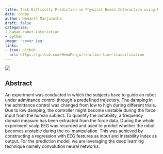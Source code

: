 ```yaml
---
title: Task Difficulty Prediction in Physical Human Interaction using EEG and Deep Learning
date: today
author: Hemanth Manjunatha
draft: false
categories:
- human-robot-interaction
- python
image: 'cover.jpg'
links:
- icon: github
  url: https://github.com/HemuManju/reaction-time-classification
---
```


![](cover.jpg){fig-align="center"}

## Abstract

An experiment was conducted in which the subjects have to guide an robot under admittance control through a predefined trajectory. The damping in the admittance control was changed from low to high during different trials. Due to low damping, the controller might become unstable during the force input from the human subject. To quantify the instability, a frequency domain measure has been extracted from the force data. During the whole experiment scalp EEG was recorded and used to predict whether the robot becomes unstable during the co-manipulation. This was achieved by constructing a regression with EEG features as input and instability index as output. For the prediction model, we are leveraging the deep learning technique namely convolution neural networks.
